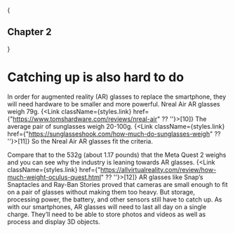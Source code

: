 
{<h2 className={styles.centerText}>Chapter 2</h2>}

# Catching up is also hard to do

In order for augmented reality (AR) glasses to replace the smartphone, they will need hardware to be smaller and more powerful. Nreal Air AR glasses weigh 79g. {<Link className={styles.link} href={"https://www.tomshardware.com/reviews/nreal-air" ?? ''}>[10]</Link>} The average pair of sunglasses weigh 20-100g. {<Link className={styles.link} href={"https://sunglasseshook.com/how-much-do-sunglasses-weigh" ?? ''}>[11]</Link>} So the Nreal Air AR glasses fit the criteria. 

Compare that to the 532g (about 1.17 pounds) that the Meta Quest 2 weighs and you can see why the industry is leaning towards AR glasses. {<Link className={styles.link} href={"https://allvirtualreality.com/review/how-much-weight-oculus-quest.html" ?? ''}>[12]</Link>} AR glasses like Snap’s Snaptacles and Ray-Ban Stories proved that cameras are small enough to fit on a pair of glasses without making them too heavy. But storage, processing power, the battery, and other sensors still have to catch up. As with our smartphones, AR glasses will need to last all day on a single charge. They’ll need to be able to store photos and videos as well as process and display 3D objects. 
